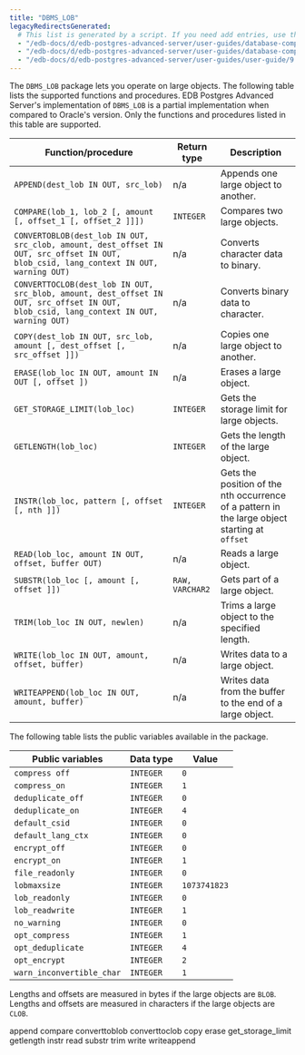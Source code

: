 ```yaml
---
title: "DBMS_LOB"
legacyRedirectsGenerated:
  # This list is generated by a script. If you need add entries, use the `legacyRedirects` key.
  - "/edb-docs/d/edb-postgres-advanced-server/user-guides/database-compatibility-for-oracle-developers-built-in-package-guide/9.6/Database_Compatibility_for_Oracle_Developers_Built-in_Package_Guide.1.17.html"
  - "/edb-docs/d/edb-postgres-advanced-server/user-guides/database-compatibility-for-oracle-developers-guide/9.5/Database_Compatibility_for_Oracle_Developers_Guide.1.193.html"
  - "/edb-docs/d/edb-postgres-advanced-server/user-guides/user-guide/9.5/EDB_Postgres_Enterprise_Guide.1.151.html"
---
```


The `DBMS_LOB` package lets you operate on large objects. The following table lists the supported functions and procedures. EDB Postgres Advanced Server's implementation of `DBMS_LOB` is a partial implementation when compared to Oracle's version. Only the functions and procedures listed in this table are supported.

| Function/procedure                                                                                                                     | Return type     | Description                                                                                  |
| -------------------------------------------------------------------------------------------------------------------------------------- | --------------- | -------------------------------------------------------------------------------------------- |
| `APPEND(dest_lob IN OUT, src_lob)`                                                                                                     | n/a             | Appends one large object to another.                                                         |
| `COMPARE(lob_1, lob_2 [, amount [, offset_1 [, offset_2 ]]])`                                                                          | `INTEGER`       | Compares two large objects.                                                                  |
| `CONVERTOBLOB(dest_lob IN OUT, src_clob, amount, dest_offset IN OUT, src_offset IN OUT, blob_csid, lang_context IN OUT, warning OUT)`  | n/a             | Converts character data to binary.                                                           |
| `CONVERTTOCLOB(dest_lob IN OUT, src_blob, amount, dest_offset IN OUT, src_offset IN OUT, blob_csid, lang_context IN OUT, warning OUT)` | n/a             | Converts binary data to character.                                                           |
| `COPY(dest_lob IN OUT, src_lob, amount [, dest_offset [, src_offset ]])`                                                               | n/a             | Copies one large object to another.                                                          |
| `ERASE(lob_loc IN OUT, amount IN OUT [, offset ])`                                                                                     | n/a             | Erases a large object.                                                                        |
| `GET_STORAGE_LIMIT(lob_loc)`                                                                                                           | `INTEGER`       | Gets the storage limit for large objects.                                                     |
| `GETLENGTH(lob_loc)`                                                                                                                   | `INTEGER`       | Gets the length of the large object.                                                          |
| `INSTR(lob_loc, pattern [, offset [, nth ]])`                                                                                          | `INTEGER`       | Gets the position of the nth occurrence of a pattern in the large object starting at `offset` |
| `READ(lob_loc, amount IN OUT, offset, buffer OUT)`                                                                                     | n/a             | Reads a large object.                                                                         |
| `SUBSTR(lob_loc [, amount [, offset ]])`                                                                                               | `RAW, VARCHAR2` | Gets part of a large object.                                                                  |
| `TRIM(lob_loc IN OUT, newlen)`                                                                                                         | n/a             | Trims a large object to the specified length.                                                 |
| `WRITE(lob_loc IN OUT, amount, offset, buffer)`                                                                                        | n/a             | Writes data to a large object.                                                                |
| `WRITEAPPEND(lob_loc IN OUT, amount, buffer)`                                                                                          | n/a             | Writes data from the buffer to the end of a large object.                                     |


The following table lists the public variables available in the package.

| Public variables          | Data type     | Value        |
| ------------------------- | ------------- | ------------ |
| `compress off`            | `INTEGER`     | `0`          |
| `compress_on`             | `INTEGER`     | `1`          |
| `deduplicate_off`         | `INTEGER`     | `0`          |
| `deduplicate_on`          | `INTEGER`     | `4`          |
| `default_csid`            | `INTEGER`     | `0`          |
| `default_lang_ctx`        | `INTEGER`     | `0`          |
| `encrypt_off`             | `INTEGER`     | `0`          |
| `encrypt_on`              | `INTEGER`     | `1`          |
| `file_readonly`           | `INTEGER`     | `0`          |
| `lobmaxsize`              | `INTEGER`     | `1073741823` |
| `lob_readonly`            | `INTEGER`     | `0`          |
| `lob_readwrite`           | `INTEGER`     | `1`          |
| `no_warning`              | `INTEGER`     | `0`          |
| `opt_compress`            | `INTEGER`     | `1`          |
| `opt_deduplicate`         | `INTEGER`     | `4`          |
| `opt_encrypt`             | `INTEGER`     | `2`          |
| `warn_inconvertible_char` | `INTEGER`     | `1`          |

Lengths and offsets are measured in bytes if the large objects are `BLOB`. Lengths and offsets are measured in characters if the large objects are `CLOB`.

<div class="toctree" maxdepth="5">

append compare converttoblob converttoclob copy erase get_storage_limit getlength instr read substr trim write writeappend

</div>
